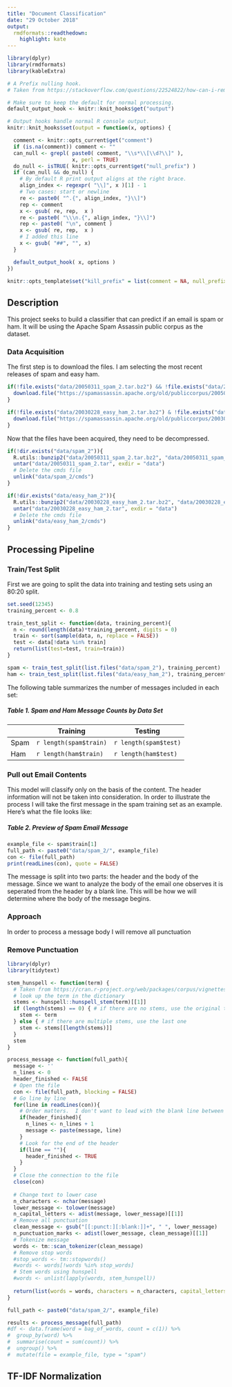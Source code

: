 ```yaml
---
title: "Document Classification"
date: "29 October 2018"
output:
  rmdformats::readthedown:
    highlight: kate
---
```


```r
library(dplyr)
library(rmdformats)
library(kableExtra)

# A Prefix nulling hook.
# Taken from https://stackoverflow.com/questions/22524822/how-can-i-remove-the-prefix-index-indicator-1-in-knitr-output

# Make sure to keep the default for normal processing.
default_output_hook <- knitr::knit_hooks$get("output")

# Output hooks handle normal R console output.
knitr::knit_hooks$set(output = function(x, options) {

  comment <- knitr::opts_current$get("comment")
  if (is.na(comment)) comment <- ""
  can_null <- grepl( paste0( comment, "\\s*\\[\\d?\\]" ),
                     x, perl = TRUE)
  do_null <- isTRUE( knitr::opts_current$get("null_prefix") )
  if (can_null && do_null) {
    # By default R print output aligns at the right brace.
    align_index <- regexpr( "\\]", x )[1] - 1
    # Two cases: start or newline
    re <- paste0( "^.{", align_index, "}\\]")
    rep <- comment
    x <- gsub( re, rep,  x )
    re <- paste0( "\\\n.{", align_index, "}\\]")
    rep <- paste0( "\n", comment )
    x <- gsub( re, rep,  x )
    # I added this line
    x <- gsub( "##", "", x)
  }

  default_output_hook( x, options )
})

knitr::opts_template$set("kill_prefix" = list(comment = NA, null_prefix = TRUE))
```

## Description

This project seeks to build a classifier that can predict if an email is spam or ham.  It will be using the Apache Spam Assassin public corpus as the dataset.

### Data Acquisition

The first step is to download the files.  I am selecting the most recent releases of spam and easy ham.

```r
if(!file.exists("data/20050311_spam_2.tar.bz2") && !file.exists("data/20050311_spam_2.tar")){
  download.file("https://spamassassin.apache.org/old/publiccorpus/20050311_spam_2.tar.bz2", "data/20050311_spam_2.tar.bz2")
}

if(!file.exists("data/20030228_easy_ham_2.tar.bz2") & !file.exists("data/20030228_easy_ham_2.tar")){
  download.file("https://spamassassin.apache.org/old/publiccorpus/20030228_easy_ham_2.tar.bz2", "data/20030228_easy_ham_2.tar.bz2")
}
```

Now that the files have been acquired, they need to be decompressed.

```r
if(!dir.exists("data/spam_2")){
  R.utils::bunzip2("data/20050311_spam_2.tar.bz2", "data/20050311_spam_2.tar")
  untar("data/20050311_spam_2.tar", exdir = "data")
  # Delete the cmds file
  unlink("data/spam_2/cmds")
}

if(!dir.exists("data/easy_ham_2")){
  R.utils::bunzip2("data/20030228_easy_ham_2.tar.bz2", "data/20030228_easy_ham_2.tar")
  untar("data/20030228_easy_ham_2.tar", exdir = "data")
  # Delete the cmds file
  unlink("data/easy_ham_2/cmds")
}
```

## Processing Pipeline

### Train/Test Split

First we are going to split the data into training and testing sets using an 80:20 split. 

```r
set.seed(12345)
training_percent <- 0.8

train_test_split <- function(data, training_percent){
  n <- round(length(data)*training_percent, digits = 0)
  train <- sort(sample(data, n, replace = FALSE))
  test <- data[!data %in% train]
  return(list(test=test, train=train))
}

spam <- train_test_split(list.files("data/spam_2"), training_percent)
ham <- train_test_split(list.files("data/easy_ham_2"), training_percent)
```

The following table summarizes the number of messages included in each set:

##### Table 1. Spam and Ham Message Counts by Data Set
|      |       Training       |        Testing      |
|------|----------------------|---------------------|
| Spam |`r length(spam$train)`|`r length(spam$test)`|
| Ham  |`r length(ham$train)` |`r length(ham$test)` |

### Pull out Email Contents

This model will classify only on the basis of the content.  The header information will not be taken into consideration.  In order to illustrate the process I will take the first message in the spam training set as an example.  Here's what the file looks like:

##### Table 2. Preview of Spam Email Message
```r
example_file <- spam$train[1]
full_path <- paste0("data/spam_2/", example_file)
con <- file(full_path)
print(readLines(con), quote = FALSE)
```

The message is split into two parts: the header and the body of the message.  Since we want to analyze the body of the email one observes it is seperated from the header by a blank line.  This will be how we will determine where the body of the message begins.

### Approach

In order to process a message body I will remove all punctuation

### Remove Punctuation

```r
library(dplyr)
library(tidytext)

stem_hunspell <- function(term) {
  # Taken from https://cran.r-project.org/web/packages/corpus/vignettes/stemmer.html
  # look up the term in the dictionary
  stems <- hunspell::hunspell_stem(term)[[1]]
  if (length(stems) == 0) { # if there are no stems, use the original term
    stem <- term
  } else { # if there are multiple stems, use the last one
    stem <- stems[[length(stems)]]
  }
  stem
}

process_message <- function(full_path){
  message <- ''
  n_lines <- 0
  header_finished <- FALSE
  # Open the file
  con <- file(full_path, blocking = FALSE)
  # Go line by line
  for(line in readLines(con)){
    # Order matters.  I don't want to lead with the blank line between the header
    if(header_finished){
      n_lines <- n_lines + 1
      message <- paste(message, line)
    }
    # Look for the end of the header
    if(line == ""){
      header_finished <- TRUE
    }
  }
  # Close the connection to the file
  close(con)
  
  # Change text to lower case 
  n_characters <- nchar(message)
  lower_message <- tolower(message)
  n_capital_letters <- adist(message, lower_message)[[1]]
  # Remove all punctuation
  clean_message <- gsub("[[:punct:][:blank:]]+", " ", lower_message)
  n_punctuation_marks <- adist(lower_message, clean_message)[[1]]
  # Tokenize message
  words <- tm::scan_tokenizer(clean_message)
  # Remove stop words
  #stop_words <- tm::stopwords()
  #words <- words[!words %in% stop_words]
  # Stem words using hunspell
  #words <- unlist(lapply(words, stem_hunspell))
  
  return(list(words = words, characters = n_characters, capital_letters = n_capital_letters, punctuation_marks = n_punctuation_marks, lines = n_lines))
}

full_path <- paste0("data/spam_2/", example_file)

results <- process_message(full_path)
#df <- data.frame(word = bag_of_words, count = c(1)) %>%
#  group_by(word) %>%
#  summarise(count = sum(count)) %>%
#  ungroup() %>%
#  mutate(file = example_file, type = "spam")
```


## TF-IDF Normalization
